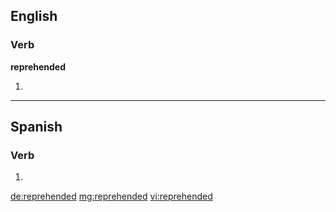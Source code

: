 ==English==

===Verb===
'''reprehended'''

# {{past of|reprehend}}

----

==Spanish==

===Verb===
{{es-verb-form|reprehender}}

# {{es-verb form of|ending=er|mood=imperative|sense=affirmative|pers=2|formal=no|number=plural|reprehender|region=Spain}}

[[de:reprehended]]
[[mg:reprehended]]
[[vi:reprehended]]